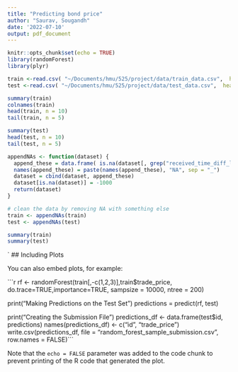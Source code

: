 ```yaml
---
title: "Predicting bond price"
author: "Saurav, Sougandh"
date: '2022-07-10'
output: pdf_document
---
```


```r
knitr::opts_chunk$set(echo = TRUE)
library(randomForest)
library(plyr)

```

```r

train <-read.csv( "~/Documents/hmu/525/project/data/train_data.csv",  header = TRUE, na.strings = "NA")
test <-read.csv( "~/Documents/hmu/525/project/data/test_data.csv",  header = TRUE, na.strings = "NA")

summary(train)
colnames(train)
head(train, n = 10)
tail(train, n = 5)

summary(test)
head(test, n = 10)
tail(test, n = 5)

```

```r
appendNAs <- function(dataset) {
  append_these = data.frame( is.na(dataset[, grep("received_time_diff_last", names(dataset))] ) )
  names(append_these) = paste(names(append_these), "NA", sep = "_")
  dataset = cbind(dataset, append_these)
  dataset[is.na(dataset)] = -1000
  return(dataset)
}

# clean the data by removing NA with something else
train <- appendNAs(train)
test <- appendNAs(test)

summary(train)
summary(test)

```

`
## Including Plots

You can also embed plots, for example:

```r

rf <- randomForest(train[,-c(1,2,3)],train$trade_price, do.trace=TRUE,importance=TRUE, sampsize = 10000, ntree = 200)

print("Making Predictions on the Test Set")
predictions = predict(rf, test)

print("Creating the Submission File")
predictions_df  <- data.frame(test$id, predictions)
names(predictions_df)  <- c("id", "trade_price")
write.csv(predictions_df, file = "random_forest_sample_submission.csv", row.names = FALSE)```

Note that the `echo = FALSE` parameter was added to the code chunk to prevent printing of the R code that generated the plot.
